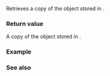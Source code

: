 {{cpp/chrono/weekday_indexed/title|1=weekday}}
{{cpp/chrono/weekday_indexed/navbar}}
{{dcl begin}}
{{dcl|since=c++20|
constexpr std::chrono::weekday weekday() const noexcept;
}}
{{dcl end}}

Retrieves a copy of the {{lc|std::chrono::weekday}} object stored in {{c|*this}}.

===Return value===
A copy of the {{lc|std::chrono::weekday}} object stored in {{c|*this}}.

===Example===
{{example
|code=
#include &lt;chrono&gt;
#include &lt;iostream&gt;

int main()
{
    std::cout &lt;&lt; std::boolalpha;

    // 2nd Tuesday of a month
    std::chrono::weekday_indexed wdi{std::chrono::Tuesday[2]};
    std::cout &lt;&lt; (std::chrono::year_month_day{wdi/10/2019} == 
                  std::chrono::year_month_day{std::chrono::October/8/2019}) &lt;&lt; ' ';

    // 2nd Tuesday =&gt; 2nd Thursday
    wdi = {wdi.weekday() + std::chrono::days(2), wdi.index()};
    std::cout &lt;&lt; (std::chrono::year_month_day{wdi/10/2019} == 
                  std::chrono::year_month_day{std::chrono::October/10/2019}) &lt;&lt; '\n';
}
|output=
true true
}}

===See also===
{{dsc begin}}
{{dsc inc|cpp/chrono/weekday_indexed/dsc index}}
{{dsc end}}

{{langlinks|cs|de|es|fr|it|ja|ko|pl|pt|ru|zh}}